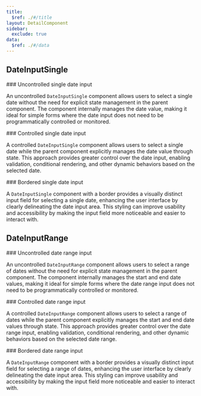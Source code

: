```yaml
---
title:
  $ref: ./#/title
layout: DetailComponent
sidebar:
  exclude: true
data:
  $ref: ./#/data
---
```


## DateInputSingle

<LivePreviewControls>

<LivePreview componentName="date-input" exampleName="Single">
### Uncontrolled single date input

An uncontrolled `DateInputSingle` component allows users to select a single date without the need for explicit state management in the parent component. The component internally manages the date value, making it ideal for simple forms where the date input does not need to be programmatically controlled or monitored.
</LivePreview>

<LivePreview componentName="date-input" displayName="Single controlled" exampleName="SingleControlled">
### Controlled single date input

A controlled `DateInputSingle` component allows users to select a single date while the parent component explicitly manages the date value through state. This approach provides greater control over the date input, enabling validation, conditional rendering, and other dynamic behaviors based on the selected date.
</LivePreview>

<LivePreview componentName="date-input" displayName="Bordered single date" exampleName="SingleBordered">
### Bordered single date input

A `DateInputSingle` component with a border provides a visually distinct input field for selecting a single date, enhancing the user interface by clearly delineating the date input area. This styling can improve usability and accessibility by making the input field more noticeable and easier to interact with.
</LivePreview>

</LivePreviewControls>

## DateInputRange

<LivePreviewControls>

<LivePreview componentName="date-input" exampleName="Range">
### Uncontrolled date range input

An uncontrolled `DateInputRange` component allows users to select a range of dates without the need for explicit state management in the parent component. The component internally manages the start and end date values, making it ideal for simple forms where the date range input does not need to be programmatically controlled or monitored.
</LivePreview>

<LivePreview componentName="date-input" displayName="Range controlled" exampleName="RangeControlled">
### Controlled date range input

A controlled `DateInputRange` component allows users to select a range of dates while the parent component explicitly manages the start and end date values through state. This approach provides greater control over the date range input, enabling validation, conditional rendering, and other dynamic behaviors based on the selected date range.
</LivePreview>

<LivePreview componentName="date-input" displayName="Bordered date range" exampleName="RangeBordered">
### Bordered date range input

A `DateInputRange` component with a border provides a visually distinct input field for selecting a range of dates, enhancing the user interface by clearly delineating the date input area. This styling can improve usability and accessibility by making the input field more noticeable and easier to interact with.
</LivePreview>

</LivePreviewControls>
